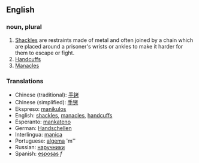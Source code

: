 == English ==

=== noun, plural ===
# [[Shackle]]s are restraints made of metal and often joined by a chain which are placed around a prisoner's wrists or ankles to make it harder for them to escape or fight.
# [[Handcuffs]]
# [[Manacles]]

=== Translations ===

* Chinese (traditional): [[手銬]]
* Chinese (simplified): [[手铐]]
* Ekspreso: [[manikulos]]
* English: [[shackles]], [[manacles]], [[handcuffs]]
* Esperanto: [[mankateno]]
* German: [[Handschellen]]
* Interlingua: [[manica]]
* Portuguese: [[algema]] 'm''
* Russian: [[наручники]]
* Spanish: [[esposas]] ''f''
